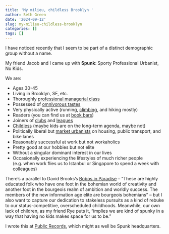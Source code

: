 ```yaml
---
title: 'My milieu, childless Brooklyn '
author: Seth Green
date: '2024-09-12'
slug: my-milieu-childless-brooklyn
categories: []
tags: []
---
```


I have noticed recently that I seem to be part of a distinct demographic group without a name.

My friend Jacob and I came up with **Spunk**: Sporty Professional Urbanist, No Kids.

We are:

* Ages 30-45 
* Living in Brooklyn, SF, etc. 
* Thoroughly [professional managerial class](https://thebellows.org/the-double-horseshoe-theory-of-class-politics-the-bellows-2/) 
* Possessed of [omnivorous tastes](https://c-j-l-c.org/portfolio/omnivores-and-inequality-2/)
* Very physically active (running, [climbing](https://www.nytimes.com/2017/03/15/business/smallbusiness/rock-climbing-gyms-bouldering-walls.html), and hiking mostly)
* Readers (you can find us at [book bars](https://ny.eater.com/2024/8/14/24220327/bookstore-bars-new-york-lizs-book-bar-book-club-bar-bibliotheque-sullaluna))
* Joiners of [clubs](https://www.nytimes.com/2023/09/24/style/new-york-city-running-clubs.html) and [leagues](https://www.nytimes.com/2022/04/15/nyregion/ny-games.html)
* [Childless](https://www.nytimes.com/2024/07/25/well/mind/child-free-adults-pew-study.html) (maybe kids are on the long-term agenda, maybe not)
* Politically liberal but [market urbanists](https://x.com/CNLiberalism) on housing, public transport, and bike lanes 
* Reasonably successful at work but not workaholics
* Pretty good at our hobbies but not elite
* Without a singular dominant interest in our lives
* Occasionally experiencing the lifestyles of much richer people (e.g. when work flies us to Istanbul or Singapore to spend a week with colleagues)

There's a parallel to David Brooks's [Bobos in Paradise](https://archive.nytimes.com/www.nytimes.com/books/first/b/brooks-bobos.html) -- "These are highly educated folk who have one foot in the bohemian world of creativity and another foot in the bourgeois realm of ambition and worldly success. The members of the new information age elite are bourgeois bohemians" -- but I also want to capture our dedication to stakeless pursuits as a kind of rebuke to our status-competitive, overscheduled childhoods. Meanwhile, our own lack of children, as my friend Rye puts it, "implies we are kind of spunky in a way that having no kids makes space for us to be." 

I wrote this at [Public Records](https://lampoonmagazine.com/article/2022/12/30/public-records-brooklyn/), which might as well be Spunk headquarters. 